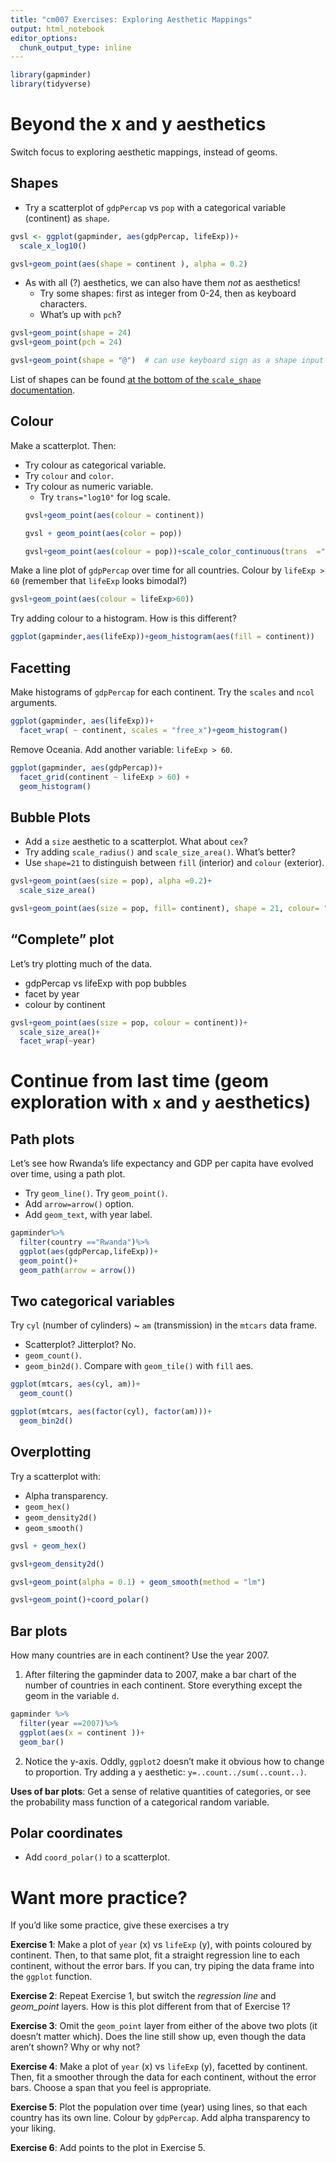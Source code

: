 ```yaml
---
title: "cm007 Exercises: Exploring Aesthetic Mappings"
output: html_notebook
editor_options: 
  chunk_output_type: inline
---
```

```r
library(gapminder)
library(tidyverse)
```



# Beyond the x and y aesthetics

Switch focus to exploring aesthetic mappings, instead of geoms. 

## Shapes

- Try a scatterplot of `gdpPercap` vs `pop` with a categorical variable (continent) as `shape`.

```r
gvsl <- ggplot(gapminder, aes(gdpPercap, lifeExp))+
  scale_x_log10()

gvsl+geom_point(aes(shape = continent ), alpha = 0.2)
```





- As with all (?) aesthetics, we can also have them _not_ as aesthetics!
    - Try some shapes: first as integer from 0-24, then as keyboard characters.
    - What's up with `pch`?

```r
gvsl+geom_point(shape = 24)
gvsl+geom_point(pch = 24)

gvsl+geom_point(shape = "@")  # can use keyboard sign as a shape input
```


List of shapes can be found [at the bottom of the `scale_shape` documentation](https://ggplot2.tidyverse.org/reference/scale_shape.html).

## Colour

Make a scatterplot. Then:

- Try colour as categorical variable.
- Try `colour` and `color`. 
- Try colour as numeric variable.
    - Try `trans="log10"` for log scale.
```r
gvsl+geom_point(aes(colour = continent))
```
```r
gvsl + geom_point(aes(color = pop))
```
```r
gvsl+geom_point(aes(colour = pop))+scale_color_continuous(trans  ="log10")
```


Make a line plot of `gdpPercap` over time for all countries. Colour by `lifeExp > 60` (remember that `lifeExp` looks bimodal?)
```r
gvsl+geom_point(aes(colour = lifeExp>60))

```


Try adding colour to a histogram. How is this different?
```r
ggplot(gapminder,aes(lifeExp))+geom_histogram(aes(fill = continent)) 
```


## Facetting

Make histograms of `gdpPercap` for each continent. Try the `scales` and `ncol` arguments. 
```r
ggplot(gapminder, aes(lifeExp))+
  facet_wrap( ~ continent, scales = "free_x")+geom_histogram()
```

Remove Oceania. Add another variable: `lifeExp > 60`. 
```r

ggplot(gapminder, aes(gdpPercap))+
  facet_grid(continent ~ lifeExp > 60) +
  geom_histogram()
```


## Bubble Plots

- Add a `size` aesthetic to a scatterplot. What about `cex`?
- Try adding `scale_radius()` and `scale_size_area()`. What's better?
- Use `shape=21` to distinguish between `fill` (interior) and `colour` (exterior).
```r
gvsl+geom_point(aes(size = pop), alpha =0.2)+
  scale_size_area()

```
```r
gvsl+geom_point(aes(size = pop, fill= continent), shape = 21, colour= "black")
```


## "Complete" plot

Let's try plotting much of the data.

- gdpPercap vs lifeExp with pop bubbles
- facet by year
- colour by continent

```r
gvsl+geom_point(aes(size = pop, colour = continent))+
  scale_size_area()+
  facet_wrap(~year)
```


# Continue from last time (geom exploration with `x` and `y` aesthetics)

## Path plots

Let's see how Rwanda's life expectancy and GDP per capita have evolved over time, using a path plot.

- Try `geom_line()`. Try `geom_point()`.
- Add `arrow=arrow()` option.
- Add `geom_text`, with year label. 

```r
gapminder%>%
  filter(country =="Rwanda")%>%
  ggplot(aes(gdpPercap,lifeExp))+
  geom_point()+
  geom_path(arrow = arrow())
```

## Two categorical variables

Try `cyl` (number of cylinders) ~ `am` (transmission) in the `mtcars` data frame.

- Scatterplot? Jitterplot? No.
- `geom_count()`.
- `geom_bin2d()`. Compare with `geom_tile()` with `fill` aes.

```r
ggplot(mtcars, aes(cyl, am))+
  geom_count()

ggplot(mtcars, aes(factor(cyl), factor(am)))+
  geom_bin2d()
```




## Overplotting

Try a scatterplot with:

- Alpha transparency.
- `geom_hex()`
- `geom_density2d()`
- `geom_smooth()`
```r
gvsl + geom_hex()

gvsl+geom_density2d()

gvsl+geom_point(alpha = 0.1) + geom_smooth(method = "lm")

gvsl+geom_point()+coord_polar()
```


## Bar plots

How many countries are in each continent? Use the year 2007.

1. After filtering the gapminder data to 2007, make a bar chart of the number of countries in each continent. Store everything except the geom in the variable `d`.
```r
gapminder %>%
  filter(year ==2007)%>%
  ggplot(aes(x = continent ))+
  geom_bar()
```



2. Notice the y-axis. Oddly, `ggplot2` doesn't make it obvious how to change to proportion. Try adding a `y` aesthetic: `y=..count../sum(..count..)`.



__Uses of bar plots__: Get a sense of relative quantities of categories, or see the probability mass function of a categorical random variable.



## Polar coordinates

- Add `coord_polar()` to a scatterplot.


# Want more practice?

If you'd like some practice, give these exercises a try

__Exercise 1__: Make a plot of `year` (x) vs `lifeExp` (y), with points coloured by continent. Then, to that same plot, fit a straight regression line to each continent, without the error bars. If you can, try piping the data frame into the `ggplot` function.

__Exercise 2__: Repeat Exercise 1, but switch the _regression line_ and _geom\_point_ layers. How is this plot different from that of Exercise 1?

__Exercise 3__: Omit the `geom_point` layer from either of the above two plots (it doesn't matter which). Does the line still show up, even though the data aren't shown? Why or why not?

__Exercise 4__: Make a plot of `year` (x) vs `lifeExp` (y), facetted by continent. Then, fit a smoother through the data for each continent, without the error bars. Choose a span that you feel is appropriate.

__Exercise 5__: Plot the population over time (year) using lines, so that each country has its own line. Colour by `gdpPercap`. Add alpha transparency to your liking. 

__Exercise 6__: Add points to the plot in Exercise 5.